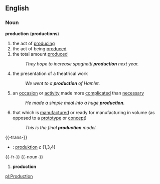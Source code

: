 ==English==
===Noun===
'''production''' ('''productions''')
#the act of [[produce|producing]]
#the act of being [[produce]]d
#the total amount [[produce]]d
#:''They hope to increase spaghetti '''production''' next year.''
#the presentation of a theatrical work
#:''We went to a '''production''' of Hamlet.''
#an [[occasion]] or [[activity]] made more [[complicated]] than [[necessary]]
#:''He made a simple meal into a huge '''production'''.''
#that which is [[manufacture]]d or ready for manufacturing in volume (as opposed to a [[prototype]] or [[concept]])
#:''This is the final '''production''' model.''


{{-trans-}}
*{{sv}}: [[produktion]] ''c'' (1,3,4)



{{-fr-}}
{{-noun-}}
# '''production'''

[[pl:Production]]